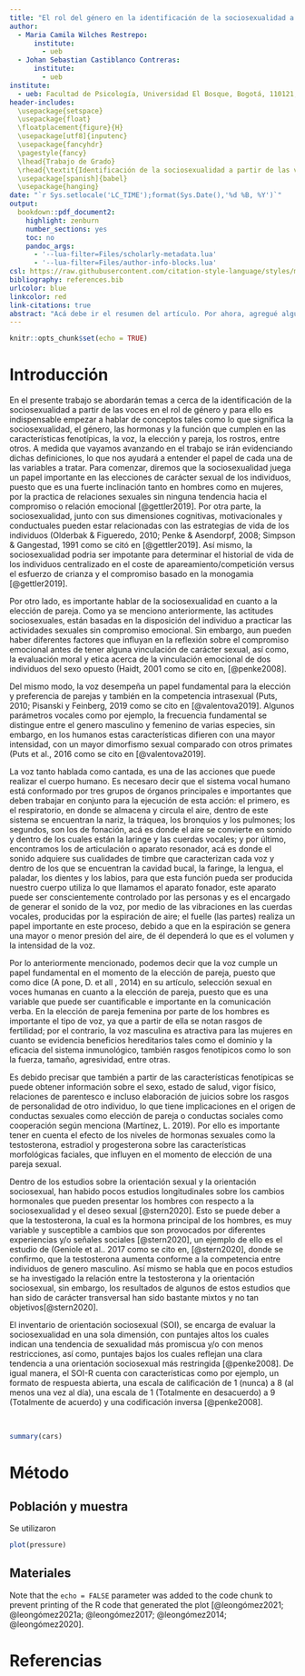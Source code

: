```yaml
---
title: "El rol del género en la identificación de la sociosexualidad a partir de las voces"
author:
  - Maria Camila Wilches Restrepo:
      institute:
        - ueb
  - Johan Sebastian Castiblanco Contreras:
      institute:
        - ueb
institute:
  - ueb: Facultad de Psicología, Universidad El Bosque, Bogotá, 110121, Colombia.
header-includes: 
  \usepackage{setspace}
  \usepackage{float} 
  \floatplacement{figure}{H}
  \usepackage[utf8]{inputenc}
  \usepackage{fancyhdr}
  \pagestyle{fancy}
  \lhead{Trabajo de Grado}
  \rhead{\textit{Identificación de la sociosexualidad a partir de las voces}}
  \usepackage[spanish]{babel}
  \usepackage{hanging}
date: "`r Sys.setlocale('LC_TIME');format(Sys.Date(),'%d %B, %Y')`"
output:
  bookdown::pdf_document2:
    highlight: zenburn
    number_sections: yes
    toc: no
    pandoc_args:
      - '--lua-filter=Files/scholarly-metadata.lua'
      - '--lua-filter=Files/author-info-blocks.lua'
csl: https://raw.githubusercontent.com/citation-style-language/styles/master/apa.csl
bibliography: references.bib
urlcolor: blue
linkcolor: red
link-citations: true
abstract: "Acá debe ir el resumen del artículo. Por ahora, agregué algunas referencias de prueba, y configuré el documento para que las referencias sean APA7, esté en español, y los presente como autores en un formato mejor. También hice que todas los links estén en azul, y todas las referencias cruzadas (links a secciones dentro del artpiculo) estén en rojo. Todo lo podemos cambiar."
---
```


```r
knitr::opts_chunk$set(echo = TRUE)
```

# Introducción

En el presente trabajo se abordarán temas a cerca de la identificación de la sociosexualidad a partir de las voces en el rol de género y para ello es indispensable empezar a hablar de conceptos tales como lo que significa la sociosexualidad, el género, las hormonas y la función que cumplen en las características fenotípicas, la voz, la elección y pareja, los rostros, entre otros. A medida que vayamos avanzando en el trabajo se irán evidenciando dichas definiciones, lo que nos ayudará a entender el papel de cada una de las variables a tratar.
Para comenzar, diremos que la sociosexualidad juega un papel importante en las elecciones de carácter sexual de los individuos, puesto que es una fuerte inclinación tanto en hombres como en mujeres, por la practica de relaciones sexuales sin ninguna tendencia hacia el compromiso o relación emocional [@gettler2019]. Por otra parte, la sociosexualidad, junto con sus dimensiones cognitivas, motivacionales y conductuales pueden estar relacionadas con las estrategias de vida de los individuos (Olderbak & Figueredo, 2010; Penke & Asendorpf, 2008; Simpson & Gangestad, 1991 como se citó en [@gettler2019]. Así mismo, la sociosexualidad podria ser impotante para determinar el historial de vida de los individuos centralizado en el coste de apareamiento/competición versus el esfuerzo de crianza y el compromiso basado en la monogamia [@gettler2019].

Por otro lado, es importante hablar de la sociosexualidad en cuanto a la elección de pareja. Como ya se menciono anteriormente, las actitudes sociosexuales, están basadas en la disposición del individuo a practicar las actividades sexuales sin compromiso emocional. Sin embargo, aun pueden haber diferentes factores que influyan en la reflexión sobre el compromiso emocional antes de tener alguna vinculación de carácter sexual, así como, la evaluación moral y etica acerca de la vinculación emocional de dos individuos del sexo opuesto (Haidt, 2001 como se cito en, [@penke2008].

Del mismo modo, la voz desempeña un papel fundamental para la elección y preferencia de parejas y también en la competencia intrasexual (Puts, 2010; Pisanski y Feinberg, 2019 como se cito en [@valentova2019]. Algunos parámetros vocales como por ejemplo, la frecuencia fundamental se distingue entre el genero masculino y femenino de varias especies, sin embargo, en los humanos estas características difieren con una mayor intensidad, con un mayor dimorfismo sexual comparado con otros primates (Puts et al., 2016 como se cito en [@valentova2019].

La voz tanto hablada como cantada, es una de las acciones que puede realizar el cuerpo humano. Es necesaro decir que el sistema vocal humano está conformado por tres grupos de órganos principales e importantes que deben trabajar en conjunto para la ejecución de esta acción: el primero, es el respiratorio, en donde se almacena y circula el aire, dentro de este sistema se encuentran la nariz, la tráquea, los bronquios y los pulmones; los segundos, son los de fonación, acá es donde el aire se convierte en sonido y dentro de los cuales están la laringe y las cuerdas vocales; y por último, encontramos los de articulación o aparato resonador, acá es donde el sonido adquiere sus cualidades de timbre que caracterizan cada voz y dentro de los que se encuentran la cavidad bucal, la faringe, la lengua, el paladar, los dientes y los labios, para que esta función pueda ser producida nuestro cuerpo utiliza lo que llamamos el aparato fonador, este aparato puede ser conscientemente controlado por las personas y es el encargado de generar el sonido de la voz, por medio de las vibraciones en las cuerdas vocales, producidas por la espiración de aire; el fuelle (las partes) realiza un papel importante en este proceso, debido a que en la espiración se genera una mayor o menor presión del aire, de él dependerá lo que es el volumen y la intensidad de la voz. 

Por lo anteriormente mencionado, podemos decir que la voz cumple un papel fundamental en el momento de la elección de pareja, puesto que como dice (A pone, D. et all , 2014) en su artículo, selección sexual en voces humanas en cuanto a la elección de pareja, puesto que es una variable que puede ser cuantificable e importante en la comunicación verba. En la elección de pareja femenina por parte de los hombres es importante el tipo de voz, ya que a partir de ella se notan rasgos de fertilidad; por el contrario, la voz masculina es atractiva para las mujeres en cuanto se evidencia beneficios hereditarios tales como el dominio y la eficacia del sistema inmunológico, también rasgos fenotípicos como lo son la fuerza, tamaño, agresividad, entre otras.

Es debido precisar que también a partir de las características fenotípicas se puede obtener información sobre el sexo, estado de salud, vigor físico, relaciones de parentesco e incluso elaboración de juicios sobre los rasgos de personalidad de otro individuo, lo que tiene implicaciones en el origen de conductas sexuales como elección de pareja o conductas sociales como cooperación según menciona (Martínez, L. 2019). Por ello es importante tener en cuenta el efecto de los niveles de hormonas sexuales como la testosterona, estradiol y progesterona sobre las características morfológicas faciales, que influyen en el momento de elección de una pareja sexual.

Dentro de los estudios sobre la orientación sexual y la orientación sociosexual, han habido pocos estudios longitudinales sobre los cambios hormonales que pueden presentar los hombres con respecto a la sociosexualidad y el deseo sexual [@stern2020]. Esto se puede deber a que la testosterona, la cual es la hormona principal de los hombres, es muy variable y susceptible a cambios que son provocados por diferentes experiencias y/o señales sociales [@stern2020], un ejemplo de ello es el estudio de (Geniole et al.. 2017 como se cito en, [@stern2020], donde se confirmo, que la testosterona aumenta conforme a la competencia entre individuos de genero masculino. Así mismo se habla que en pocos estudios se ha investigado la relación entre la testosterona y la orientación sociosexual, sin embargo, los resultados de algunos de estos estudios que han sido de carácter transversal han sido bastante mixtos y no tan objetivos[@stern2020].

El inventario de orientación sociosexual (SOI), se encarga de evaluar la sociosexualidad en una sola dimensión, con puntajes altos los cuales indican una tendencia de sexualidad más promiscua y/o con menos restricciones, así como, puntajes bajos los cuales reflejan una clara tendencia a una orientación sociosexual más restringida [@penke2008]. De igual manera, el SOI-R cuenta con características como por ejemplo, un formato de respuesta abierta, una escala de calificación de 1 (nunca) a 8 (al menos una vez al día), una escala de 1 (Totalmente en desacuerdo) a 9 (Totalmente de acuerdo) y una codificación inversa [@penke2008].

\

```r
summary(cars)
```

# Método

## Población y muestra

Se utilizaron

```r
plot(pressure)
```

## Materiales

Note that the `echo = FALSE` parameter was added to the code chunk to prevent printing of the R code that generated the plot [@leongómez2021; @leongómez2021a; @leongómez2017; @leongómez2014; @leongómez2020].

# Referencias
